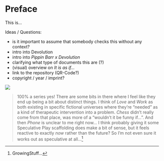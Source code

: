 # Preface {.unnumbered}

This is...

Ideas / Questions:

- is it important to assume that somebody checks this without any context?
- intro into Devolution
- intro into *Pippin Barr x Devolution*
- clarifying what type of documents this are (?)
- (visual) overview on *It is as if...*
- link to the repository (QR-Code?)
- copyright / year / imprint?


![](timeline_itisasif.png)

> 100% a series yes! There are some bits in there where I feel like they end up being a bit about distinct things. I think of *Love* and *Work* as both existing in specific fictional universes where they're "needed" as a kind of therapeutic intervention into a problem. *Chess* didn't really come from that place, was more of a "wouldn't it be funny if...". And then *Phone* is unclear to me right now... I think probably giving it some Speculative Play scaffolding does make a bit of sense, but it feels reactive to exactly *now* rather than the future? So I'm not even sure it works out as speculative at all...^[GrowingStuff...]
